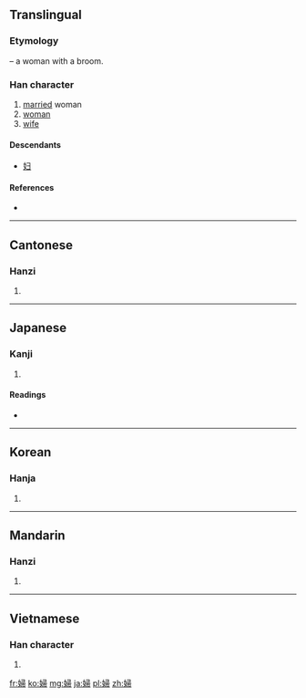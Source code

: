 {{also|妇}}
==Translingual==
{{zh-forms|[[妇]]|婦}}

===Etymology===
{{Han compound|女|帚|ls=ic|t1=woman|t2=broom}} – a woman with a broom.

===Han character===
{{Han char|rn=38|rad=女|as=08|sn=11|four=4742<sub>7</sub>|canj=女尸一月 (VSMB)|ids=⿰[[女]][[帚]]}}

# [[married]] woman
# [[woman]]
# [[wife]]

====Descendants====
* [[妇]]

====References====
* {{Han ref|kx=0265.140|dkj=06432|dj=0532.130|hdz=21062.060|uh=5A66|ud=23142|bh=B0FC|bd=45308}}

----

==Cantonese==

===Hanzi===
{{yue-hanzi|jyut=|y=fu5|sim=妇}}

# {{defn|Cantonese|sort=女08}}

----

==Japanese==

===Kanji===
{{ja-kanji|grade=5|rs=女08}}

# {{defn|Japanese|sort=女08}}

====Readings====
* {{ja-readings|on=[[ふ]] (fu)|kun=[[よめ]] (yome), [[おんな]] (onna)}}

----

==Korean==

===Hanja===
{{ko-hanja|hangeul=부|rv=bu|mr=pu}}

# {{defn|Korean|sort=女08}}

----

==Mandarin==

===Hanzi===
{{cmn-hanzi|sim=妇|pin=[[fù]] ([[fu4]])|wg=fu<sup>4</sup>}}

# {{defn|Mandarin|sort=女08}}

----

==Vietnamese==

===Han character===
{{vi-hantu|[[phụ]], [[vợ]]|rs=女08}}

# {{defn|Vietnamese|sort=女08}}

[[fr:婦]]
[[ko:婦]]
[[mg:婦]]
[[ja:婦]]
[[pl:婦]]
[[zh:婦]]